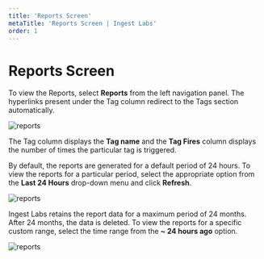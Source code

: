 ---
title: 'Reports Screen'
metaTitle: 'Reports Screen | Ingest Labs'
order: 1
---

# Reports Screen

To view the Reports, select **Reports** from the left navigation panel. The hyperlinks present under the Tag column redirect to the Tags section automatically.

![reports](/images/reportsimages/reports.png)

The Tag column displays the **Tag name** and the **Tag Fires** column displays the number of times the particular tag is triggered. 

By default, the reports are generated for a default period of 24 hours. To view the reports for a particular period, select the appropriate option from the **Last 24 Hours** drop-down menu and click **Refresh**.

![reports](/images/reportsimages/timerange.png)

Ingest Labs retains the report data for a maximum period of 24 months. After 24 months, the data is deleted. To view the reports for a specific custom range, select the time range from the **~ 24 hours ago** option.

![reports](/images/reportsimages/24hoursago.png)
